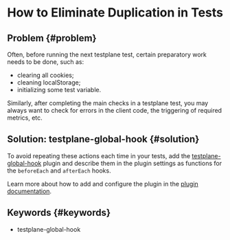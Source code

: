# How to Eliminate Duplication in Tests

## Problem {#problem}

Often, before running the next testplane test, certain preparatory work needs to be done, such as:

-   clearing all cookies;
-   cleaning localStorage;
-   initializing some test variable.

Similarly, after completing the main checks in a testplane test, you may always want to check for errors in the client code, the triggering of required metrics, etc.

## Solution: testplane-global-hook {#solution}

To avoid repeating these actions each time in your tests, add the [testplane-global-hook][testplane-global-hook] plugin and describe them in the plugin settings as functions for the `beforeEach` and `afterEach` hooks.

Learn more about how to add and configure the plugin in the [plugin documentation][testplane-global-hook].

## Keywords {#keywords}

-   testplane-global-hook

[testplane-global-hook]: ../../plugins/testplane-global-hook
